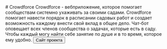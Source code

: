 <Text size='lg'>
# Crowdforce
Crowdforce - вебприложение, которое помогает сообществам системно ухаживать за своими садами. Crowdforce помогает навести порядок в расписании садовых работ и создает возможность каждому внести свой вклад в общее дело. Чат-бот оповещает всех членов сообщества о задачах, которые есть в саду. Чтобы каждый могу найти себе занятие по душе и в то время, которое ему удобно.
</Text>

<Buttons>
    <Button
        component='a'
        variant='outline'
        href='https://crowdforce.ru/'
        target="_blank"
    >
        Сайт проекта
    </Button>
</Buttons>